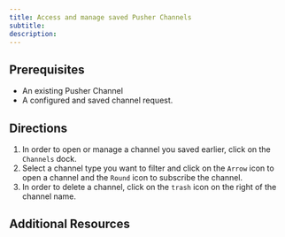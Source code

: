 ```yaml
---
title: Access and manage saved Pusher Channels
subtitle:
description:
---
```


## Prerequisites

- An existing Pusher Channel
- A configured and saved channel request.

## Directions

1. In order to open or manage a channel you saved earlier, click on the `Channels` dock.
2. Select a channel type you want to filter and click on the `Arrow` icon to open a channel and the `Round` icon to subscribe the channel.
3. In order to delete a channel, click on the `trash` icon on the right of the channel name.

## Additional Resources

